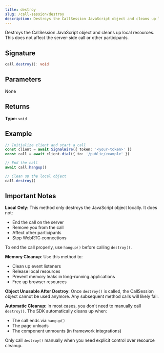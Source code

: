 ```yaml
---
title: destroy
slug: /call-session/destroy
description: Destroys the CallSession JavaScript object and cleans up local resources. This does not affect the server-side call or other participants.
---
```


Destroys the CallSession JavaScript object and cleans up local resources. This does not affect the server-side call or other participants.

## Signature

```typescript
call.destroy(): void
```

## Parameters

None

## Returns

**Type:** `void`

## Example

```typescript
// Initialize client and start a call
const client = await SignalWire({ token: '<your-token>' })
const call = await client.dial({ to: '/public/example' })

// End the call
await call.hangup()

// Clean up the local object
call.destroy()
```

## Important Notes

**Local Only**: This method only destroys the JavaScript object locally. It does not:
- End the call on the server
- Remove you from the call
- Affect other participants
- Stop WebRTC connections

To end the call properly, use `hangup()` before calling `destroy()`.

**Memory Cleanup**: Use this method to:
- Clean up event listeners
- Release local resources
- Prevent memory leaks in long-running applications
- Free up browser resources

**Object Unusable After Destroy**: Once `destroy()` is called, the CallSession object cannot be used anymore. Any subsequent method calls will likely fail.

**Automatic Cleanup**: In most cases, you don't need to manually call `destroy()`. The SDK automatically cleans up when:
- The call ends via `hangup()`
- The page unloads
- The component unmounts (in framework integrations)

Only call `destroy()` manually when you need explicit control over resource cleanup.
